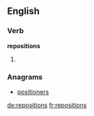 ==English==

===Verb===
'''repositions'''

# {{en-third-person singular of|reposition}}

===Anagrams===
* [[positioners#English|positioners]]

[[de:repositions]]
[[fr:repositions]]